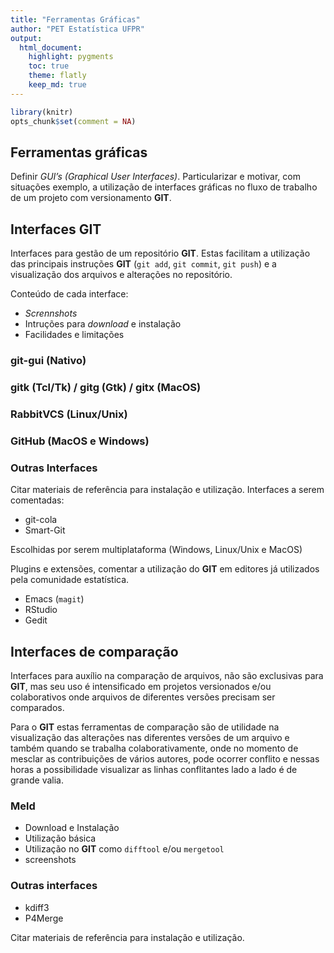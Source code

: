 ```yaml
---
title: "Ferramentas Gráficas"
author: "PET Estatística UFPR"
output:
  html_document:
    highlight: pygments
    toc: true
    theme: flatly
    keep_md: true
---
```


```r
library(knitr)
opts_chunk$set(comment = NA)
```

## Ferramentas gráficas ##

Definir *GUI's (Graphical User Interfaces)*. Particularizar e motivar,
com situações exemplo, a utilização de interfaces gráficas no fluxo de
trabalho de um projeto com versionamento **GIT**.

## Interfaces GIT ##

Interfaces para gestão de um repositório **GIT**. Estas facilitam a
utilização das principais instruções **GIT** (`git add`, `git commit`,
`git push`) e a visualização dos arquivos e alterações no repositório.

Conteúdo de cada interface:

* *Scrennshots* 
* Intruções para *download* e instalação
* Facilidades e limitações

### git-gui (Nativo) ###

### gitk (Tcl/Tk) / gitg (Gtk) / gitx (MacOS) ###

### RabbitVCS (Linux/Unix) ###

### GitHub (MacOS e Windows) ###

### Outras Interfaces ###

Citar materiais de referência para instalação e utilização. 
Interfaces a serem comentadas:

* git-cola  
* Smart-Git  

Escolhidas por serem multiplataforma (Windows, Linux/Unix e MacOS)

Plugins e extensões, comentar a utilização do **GIT** em editores já
utilizados pela comunidade estatística. 

* Emacs (`magit`)
* RStudio
* Gedit

## Interfaces de comparação ##

Interfaces para auxílio na comparação de arquivos, não são exclusivas
para **GIT**, mas seu uso é intensificado em projetos versionados e/ou
colaborativos onde arquivos de diferentes versões precisam ser
comparados.

Para o **GIT** estas ferramentas de comparação são de utilidade na
visualização das alterações nas diferentes versões de um arquivo e
também quando se trabalha colaborativamente, onde no momento de mesclar
as contribuições de vários autores, pode ocorrer conflito e nessas horas
a possibilidade visualizar as linhas conflitantes lado a lado é de
grande valia.

### Meld ###

* Download e Instalação
* Utilização básica
* Utilização no **GIT** como `difftool` e/ou `mergetool`
* screenshots

### Outras interfaces ###

* kdiff3
* P4Merge

Citar materiais de referência para instalação e
utilização.

